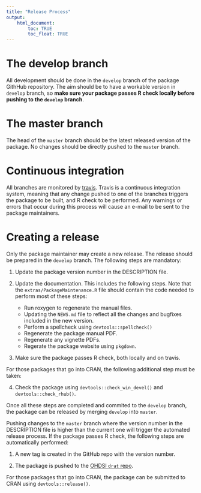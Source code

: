 ```yaml
---
title: "Release Process"
output: 
    html_document:
        toc: TRUE
        toc_float: TRUE
---
```


# The develop branch

All development should be done in the `develop` branch of the package GithHub repository. The aim should be to have a workable version in `develop` branch, so **make sure your package passes R check locally before pushing to the `develop` branch**.

# The master branch

The head of the `master` branch should be the latest released version of the package. No changes should be directly pushed to the `master` branch.

# Continuous integration

All branches are monitored by [travis](https://travis-ci.org/github/OHDSI). Travis is a continuous integration system, meaning that any change pushed to one of the branches triggers the package to be built, and R check to be performed. Any warnings or errors that occur during this process will cause an e-mail to be sent to the package maintainers.

# Creating a release

Only the package maintainer may create a new release. The release should be prepared in the `develop` branch. The following steps are mandatory:

1. Update the package version number in the DESCRIPTION file.

2. Update the documentation. This includes the following steps. Note that the `extras/PackageMaintenance.R` file should contain the code needed to perform most of these steps:

	- Run roxygen to regenerate the manual files.
	- Updating the `NEWS.md` file to reflect all the changes and bugfixes included in the new version.
	- Perform a spellcheck using `devtools::spellcheck()`
	- Regenerate the package manual PDF.
	- Regenerate any vignette PDFs. 
	- Regerate the package website using `pkgdown`.


3. Make sure the package passes R check, both locally and on travis.

For those packages that go into CRAN, the following additional step must be taken:

4. Check the package using `devtools::check_win_devel()` and `devtools::check_rhub()`.


Once all these steps are completed and commited to the `develop` branch, the package can be released by merging `develop` into `master`. 

Pushing changes to the `master` branch where the version number in the DESCRIPTION file is higher than the current one will trigger the automated release process. If the package passes R check, the following steps are automatically performed:

1. A new tag is created in the GitHub repo with the version number.

2. The package is pushed to the [OHDSI `drat` repo](https://github.com/OHDSI/drat).

For those packages that go into CRAN, the package can be submitted to CRAN using `devtools::release()`.


